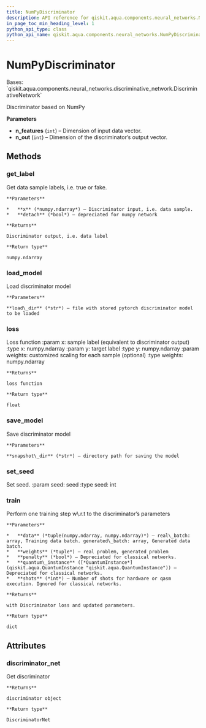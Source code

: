 ```yaml
---
title: NumPyDiscriminator
description: API reference for qiskit.aqua.components.neural_networks.NumPyDiscriminator
in_page_toc_min_heading_level: 1
python_api_type: class
python_api_name: qiskit.aqua.components.neural_networks.NumPyDiscriminator
---
```


# NumPyDiscriminator

<Class id="qiskit.aqua.components.neural_networks.NumPyDiscriminator" isDedicatedPage={true} github="https://github.com/qiskit-community/qiskit-aqua/tree/stable/0.9/qiskit/aqua/components/neural_networks/numpy_discriminator.py" signature="NumPyDiscriminator(n_features=1, n_out=1)" modifiers="class">
  Bases: `qiskit.aqua.components.neural_networks.discriminative_network.DiscriminativeNetwork`

  Discriminator based on NumPy

  **Parameters**

  *   **n\_features** (`int`) – Dimension of input data vector.
  *   **n\_out** (`int`) – Dimension of the discriminator’s output vector.

  ## Methods

  <span id="qiskit-aqua-components-neural-networks-numpydiscriminator-get-label" />

  ### get\_label

  <Function id="qiskit.aqua.components.neural_networks.NumPyDiscriminator.get_label" signature="NumPyDiscriminator.get_label(x, detach=False)">
    Get data sample labels, i.e. true or fake.

    **Parameters**

    *   **x** (*numpy.ndarray*) – Discriminator input, i.e. data sample.
    *   **detach** (*bool*) – depreciated for numpy network

    **Returns**

    Discriminator output, i.e. data label

    **Return type**

    numpy.ndarray
  </Function>

  <span id="qiskit-aqua-components-neural-networks-numpydiscriminator-load-model" />

  ### load\_model

  <Function id="qiskit.aqua.components.neural_networks.NumPyDiscriminator.load_model" signature="NumPyDiscriminator.load_model(load_dir)">
    Load discriminator model

    **Parameters**

    **load\_dir** (*str*) – file with stored pytorch discriminator model to be loaded
  </Function>

  <span id="qiskit-aqua-components-neural-networks-numpydiscriminator-loss" />

  ### loss

  <Function id="qiskit.aqua.components.neural_networks.NumPyDiscriminator.loss" signature="NumPyDiscriminator.loss(x, y, weights=None)">
    Loss function :param x: sample label (equivalent to discriminator output) :type x: numpy.ndarray :param y: target label :type y: numpy.ndarray :param weights: customized scaling for each sample (optional) :type weights: numpy.ndarray

    **Returns**

    loss function

    **Return type**

    float
  </Function>

  <span id="qiskit-aqua-components-neural-networks-numpydiscriminator-save-model" />

  ### save\_model

  <Function id="qiskit.aqua.components.neural_networks.NumPyDiscriminator.save_model" signature="NumPyDiscriminator.save_model(snapshot_dir)">
    Save discriminator model

    **Parameters**

    **snapshot\_dir** (*str*) – directory path for saving the model
  </Function>

  <span id="qiskit-aqua-components-neural-networks-numpydiscriminator-set-seed" />

  ### set\_seed

  <Function id="qiskit.aqua.components.neural_networks.NumPyDiscriminator.set_seed" signature="NumPyDiscriminator.set_seed(seed)">
    Set seed. :param seed: seed :type seed: int
  </Function>

  <span id="qiskit-aqua-components-neural-networks-numpydiscriminator-train" />

  ### train

  <Function id="qiskit.aqua.components.neural_networks.NumPyDiscriminator.train" signature="NumPyDiscriminator.train(data, weights, penalty=False, quantum_instance=None, shots=None)">
    Perform one training step w\.r.t to the discriminator’s parameters

    **Parameters**

    *   **data** (*tuple(numpy.ndarray, numpy.ndarray)*) – real\_batch: array, Training data batch. generated\_batch: array, Generated data batch.
    *   **weights** (*tuple*) – real problem, generated problem
    *   **penalty** (*bool*) – Depreciated for classical networks.
    *   **quantum\_instance** ([*QuantumInstance*](qiskit.aqua.QuantumInstance "qiskit.aqua.QuantumInstance")) – Depreciated for classical networks.
    *   **shots** (*int*) – Number of shots for hardware or qasm execution. Ignored for classical networks.

    **Returns**

    with Discriminator loss and updated parameters.

    **Return type**

    dict
  </Function>

  ## Attributes

  ### discriminator\_net

  <Attribute id="qiskit.aqua.components.neural_networks.NumPyDiscriminator.discriminator_net">
    Get discriminator

    **Returns**

    discriminator object

    **Return type**

    DiscriminatorNet
  </Attribute>
</Class>

